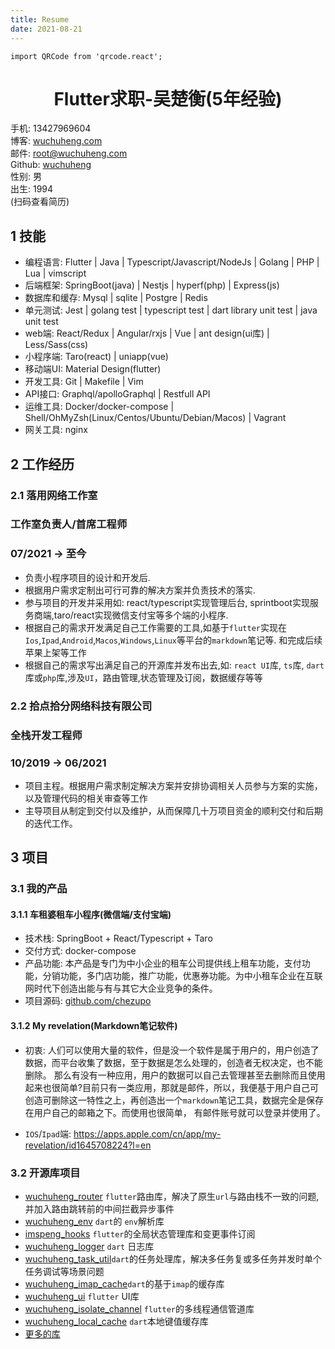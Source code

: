 ```yaml
---
title: Resume
date: 2021-08-21
---
```


```mdx-code-block
import QRCode from 'qrcode.react';
```



<h1 align="center">Flutter求职-吴楚衡(5年经验)</h1>

<div style={{display: 'grid', gridTemplateColumns: 'auto 20%'  }} >
    <div>
        <div  style={{display: 'grid', gridTemplateColumns: 'repeat(2, 50%)' , }} >
            <div>手机: 13427969604</div>
            <div>博客: <a href="https://(wuchuheng.)com">wuchuheng.com</a></div>
            <div>邮件: <a href="mailto:root@imspeng.com">root@wuchuheng.com</a></div>
            <div>Github: <a href="https://github.com/wuchuheng">wuchuheng</a></div>
            <div>性别: 男</div>
            <div>出生: 1994</div>
        </div>
    </div>
    <div style={{
        display: 'flex',
        flexDirection: 'column',
    }}>
        <QRCode value="https://wuchuheng.com/resume" renderAs="canvas" size={75} />
        <div  style={{fontSize: 11.5}} >(扫码查看简历)</div>
    </div>
</div>


## 1 技能
* 编程语言: Flutter | Java | Typescript/Javascript/NodeJs | Golang | PHP | Lua | vimscript
* 后端框架: SpringBoot(java) | Nestjs |  hyperf(php)  | Express(js)
* 数据库和缓存: Mysql | sqlite | Postgre | Redis
* 单元测试: Jest | golang test | typescript test | dart library unit test | java unit test
* web端: React/Redux | Angular/rxjs | Vue | ant design(ui库) | Less/Sass(css)
* 小程序端: Taro(react) | uniapp(vue)
* 移动端UI:  Material Design(flutter)
* 开发工具: Git | Makefile | Vim
* API接口: Graphql/apolloGraphql | Restfull API
* 运维工具: Docker/docker-compose | Shell/OhMyZsh(Linux/Centos/Ubuntu/Debian/Macos) | Vagrant
* 网关工具: nginx

## 2 工作经历

<div style={{display: "flex", justifyContent: "space-between" }}>
    <h3>2.1 落用网络工作室</h3><h3>工作室负责人/首席工程师</h3><h3>07/2021 -> 至今</h3>
</div>

* 负责小程序项目的设计和开发后.
* 根据用户需求定制出可行可靠的解决方案并负责技术的落实.
* 参与项目的开发并采用如: react/typescript实现管理后台, sprintboot实现服务商端,taro/react实现微信支付宝等多个端的小程序.
* 根据自己的需求开发满足自己工作需要的工具,如基于`flutter`实现在`Ios`,`Ipad`,`Android`,`Macos`,`Windows`,`Linux`等平台的`markdown`笔记等.
和完成后续苹果上架等工作
* 根据自己的需求写出满足自己的开源库并发布出去,如: `react UI`库, `ts`库, `dart`库或`php`库,涉及`UI`，路由管理,状态管理及订阅，数据缓存等等


<div style={{display: "flex", justifyContent: "space-between" }}>
    <h3>2.2 拾点拾分网络科技有限公司</h3><h3>全栈开发工程师</h3><h3>10/2019 -> 06/2021</h3>
</div>

* 项目主程。根据用户需求制定解决方案并安排协调相关人员参与方案的实施，以及管理代码的相关审查等工作
* 主导项目从制定到交付以及维护，从而保障几十万项目资金的顺利交付和后期的迭代工作。

## 3 项目
### 3.1 我的产品
#### 3.1.1 车租婆租车小程序(微信端/支付宝端)

* 技术栈: SpringBoot + React/Typescript + Taro
* 交付方式: docker-compose
* 产品功能: 本产品是专门为中小企业的租车公司提供线上租车功能，支付功能，分销功能，多门店功能，推广功能，优惠券功能。为中小租车企业在互联网时代下创造出能与有与其它大企业竞争的条件。
* 项目源码:  [ github.com/chezupo ](https://github.com/chezupo)

#### 3.1.2 My revelation(Markdown笔记软件)

* 初衷: 人们可以使用大量的软件，但是没一个软件是属于用户的，用户创造了数据，而平台收集了数据，至于数据是怎么处理的，创造者无权决定，也不能删除。 那么有没有一种应用，用户的数据可以自己去管理甚至去删除而且使用起来也很简单?目前只有一类应用，那就是邮件，所以，我便基于用户自己可创造可删除这一特性之上，再创造出一个`markdown`笔记工具，数据完全是保存在用户自己的邮箱之下。而使用也很简单， 有邮件账号就可以登录并使用了。

* `IOS`/`Ipad`端: https://apps.apple.com/cn/app/my-revelation/id1645708224?l=en

### 3.2 开源库项目

* [wuchuheng_router](https://pub.dev/packages/wuchuheng_router) `flutter`路由库，解决了原生`url`与路由栈不一致的问题,并加入路由跳转前的中间拦截异步事件
* [wuchuheng_env](https://pub.dev/packages/wuchuheng_env) `dart`的 `env`解析库
* [imspeng_hooks](https://pub.dev/packages/wuchuheng_hooks) `flutter`的全局状态管理库和变更事件订阅
* [wuchuheng_logger](https://pub.dev/packages/wuchuheng_logger) `dart` 日志库
* [wuchuheng_task_util](https://pub.dev/packages/wuchuheng_task_util )`dart`的任务处理库，解决多任务复或多任务并发时单个任务调试等场景问题
* [wuchuheng_imap_cache](https://pub.dev/packages/wuchuheng_imap_cache )`dart`的基于`imap`的缓存库
* [wuchuheng_ui](https://pub.dev/packages/wuchuheng_ui) `flutter` UI库
* [wuchuheng_isolate_channel](https://pub.dev/packages/wuchuheng_isolate_channel) `flutter`的多线程通信管道库
* [wuchuheng_local_cache](https://pub.dev/packages/wuchuheng_local_cache) `dart`本地键值缓存库
* [更多的库](http://wuchuheng.com/docs/myLiberies)






